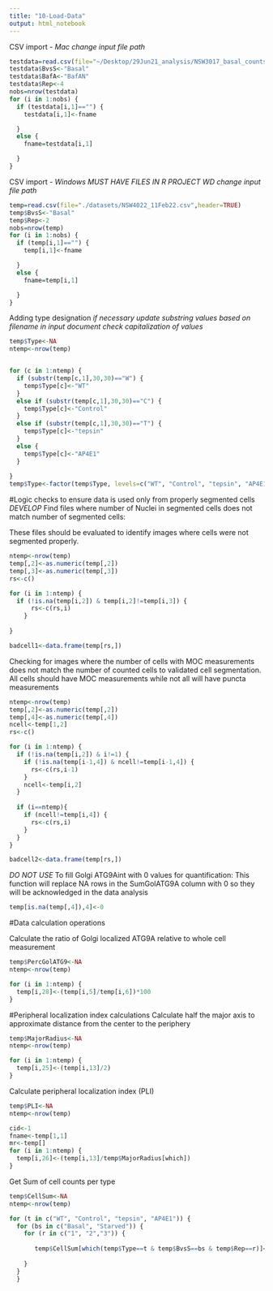 ```yaml
---
title: "10-Load-Data"
output: html_notebook
---
```


CSV import - *Mac*
*change input file path*
```r
testdata=read.csv(file="~/Desktop/29Jun21_analysis/NSW3017_basal_counts_29Jun21.csv",header=TRUE)
testdata$BvsS<-"Basal"
testdata$BafA<-"BafAN"
testdata$Rep<-4
nobs=nrow(testdata)
for (i in 1:nobs) {
  if (testdata[i,1]=="") {
    testdata[i,1]<-fname

  } 
  else {
    fname=testdata[i,1]

  }
}

```


CSV import - *Windows*
*MUST HAVE FILES IN R PROJECT WD* 
*change input file path*
```r
temp=read.csv(file="./datasets/NSW4022_11Feb22.csv",header=TRUE)
temp$BvsS<-"Basal"
temp$Rep<-2
nobs=nrow(temp)
for (i in 1:nobs) {
  if (temp[i,1]=="") {
    temp[i,1]<-fname

  } 
  else {
    fname=temp[i,1]

  }
}

```

Adding type designation
*if necessary update substring values based on filename in input document*
*check capitalization of values*
```r
temp$Type<-NA
ntemp<-nrow(temp)


for (c in 1:ntemp) {
  if (substr(temp[c,1],30,30)=="W") {
    temp$Type[c]<-"WT"
  }
  else if (substr(temp[c,1],30,30)=="C") {
    temp$Type[c]<-"Control"
  }
  else if (substr(temp[c,1],30,30)=="T") {
    temp$Type[c]<-"tepsin"
  }
  else {
    temp$Type[c]<-"AP4E1"
  }
  
}
temp$Type<-factor(temp$Type, levels=c("WT", "Control", "tepsin", "AP4E1"))
```

#Logic checks to ensure data is used only from properly segmented cells
*DEVELOP*
Find files where number of Nuclei in segmented cells does not match number of segmented cells:

These files should be evaluated to identify images where cells were not segmented properly. 

```r
ntemp<-nrow(temp)
temp[,2]<-as.numeric(temp[,2])
temp[,3]<-as.numeric(temp[,3])
rs<-c()

for (i in 1:ntemp) {
  if (!is.na(temp[i,2]) & temp[i,2]!=temp[i,3]) {
      rs<-c(rs,i)
    }
  
}

badcell1<-data.frame(temp[rs,])
```

Checking for images where the number of cells with MOC measurements does not match the number of counted cells to validated cell segmentation. All cells should have MOC measurements while not all will have puncta measurements
```r
ntemp<-nrow(temp)
temp[,2]<-as.numeric(temp[,2])
temp[,4]<-as.numeric(temp[,4])
ncell<-temp[1,2]
rs<-c()

for (i in 1:ntemp) {
  if (!is.na(temp[i,2]) & i!=1) {
    if (!is.na(temp[i-1,4]) & ncell!=temp[i-1,4]) {
      rs<-c(rs,i-1)
    }
    ncell<-temp[i,2]
  }
  
  if (i==ntemp){
    if (ncell!=temp[i,4]) {
      rs<-c(rs,i)
    }
  }
}

badcell2<-data.frame(temp[rs,])
```



*DO NOT USE*
To fill Golgi ATG9Aint with 0 values for quantification:
This function will replace NA rows in the SumGolATG9A column with 0 so they will be acknowledged in the data analysis
```r
temp[is.na(temp[,4]),4]<-0
```




#Data calculation operations

Calculate the ratio of Golgi localized ATG9A relative to whole cell measurement
```r
temp$PercGolATG9<-NA
ntemp<-nrow(temp)

for (i in 1:ntemp) {
  temp[i,28]<-(temp[i,5]/temp[i,6])*100
}
```

#Peripheral localization index calculations
Calculate half the major axis to approximate distance from the center to the periphery
```r
temp$MajorRadius<-NA
ntemp<-nrow(temp)

for (i in 1:ntemp) {
  temp[i,25]<-(temp[i,13]/2)
}
```


Calculate peripheral localization index (PLI)
```r
temp$PLI<-NA
ntemp<-nrow(temp)

cid<-1
fname<-temp[1,1]
mr<-temp[]
for (i in 1:ntemp) {
  temp[i,26]<-(temp[i,13]/temp$MajorRadius[which])
}
```





Get Sum of cell counts per type
```r
temp$CellSum<-NA
ntemp<-nrow(temp)

for (t in c("WT", "Control", "tepsin", "AP4E1")) {
  for (bs in c("Basal", "Starved")) {
    for (r in c("1", "2","3")) {
      
       temp$CellSum[which(temp$Type==t & temp$BvsS==bs & temp$Rep==r)]<-sum(temp$SegCellCount[which(temp$Type==t & temp$BvsS==bs & temp$Rep==r)],na.rm = TRUE)
   
    }
  }
  }
```
